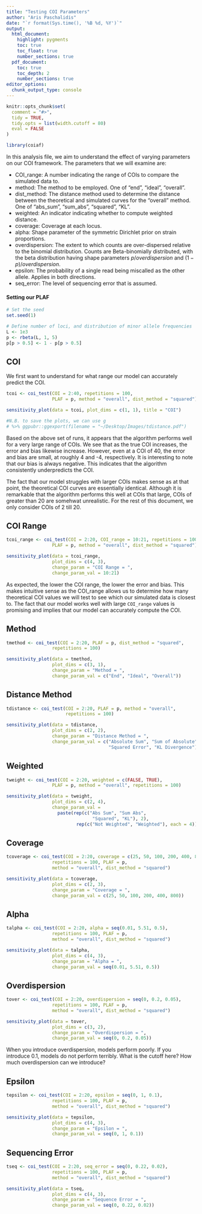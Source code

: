 ```yaml
---
title: "Testing COI Parameters"
author: "Aris Paschalidis"
date: "`r format(Sys.time(), '%B %d, %Y')`"
output:
  html_document:
    highlight: pygments
    toc: true
    toc_float: true
    number_sections: true
  pdf_document:
    toc: true
    toc_depth: 2
    number_sections: true
editor_options:
  chunk_output_type: console
---
```


```r
knitr::opts_chunk$set(
  comment = "#>",
  tidy = TRUE,
  tidy.opts = list(width.cutoff = 80)
  eval = FALSE
)

library(coiaf)
```

In this analysis file, we aim to understand the effect of varying parameters on
our COI framework. The parameters that we will examine are:

* COI_range: A number indicating the range of COIs to compare the simulated 
data to.
* method: The method to be employed. One of "end", "ideal", "overall".
* dist_method: The distance method used to determine the distance between the 
theoretical and simulated curves for the "overall" method. One of "abs_sum", 
"sum_abs", "squared", "KL".
* weighted: An indicator indicating whether to compute weighted distance.
* coverage: Coverage at each locus.
* alpha: Shape parameter of the symmetric Dirichlet prior on strain proportions.
* overdispersion: The extent to which counts are over-dispersed relative to the 
binomial distribution. Counts are Beta-binomially distributed, with the beta 
distribution having shape parameters $p/overdispersion$ and 
$(1-p)/overdispersion$.
* epsilon: The probability of a single read being miscalled as the other allele.
Applies in both directions.
* seq_error: The level of sequencing error that is assumed.

#### Setting our PLAF
```r
# Set the seed
set.seed(1)

# Define number of loci, and distribution of minor allele frequencies
L <- 1e3
p <- rbeta(L, 1, 5)
p[p > 0.5] <- 1 - p[p > 0.5]
```

## COI
We first want to understand for what range our model can accurately predict
the COI.

```r
tcoi <- coi_test(COI = 2:40, repetitions = 100,
                 PLAF = p, method = "overall", dist_method = "squared")

sensitivity_plot(data = tcoi, plot_dims = c(1, 1), title = "COI")

#N.B. to save the plots, we can use g
# %>% ggpubr::ggexport(filename = "~/Desktop/Images/tdistance.pdf")
```

Based on the above set of runs, it appears that the algorithm performs well for
a very large range of COIs. We see that as the true COI increases, the error
and bias likewise increase. However, even at a COI of 40, the error and bias are
small, at roughly 4 and -4, respectively. It is interesting to note that our
bias is always negative. This indicates that the algorithm consistently 
underpredicts the COI.

The fact that our model struggles with larger COIs makes sense as at that point,
the theoretical COI curves are essentially identical. Although it is remarkable
that the algorithm performs this well at COIs that large, COIs of greater than 
20 are somehwat unrealistic. For the rest of this document, we only consider 
COIs of 2 till 20.

## COI Range
```r
tcoi_range <- coi_test(COI = 2:20, COI_range = 10:21, repetitions = 100,
                 PLAF = p, method = "overall", dist_method = "squared")

sensitivity_plot(data = tcoi_range, 
                 plot_dims = c(4, 3), 
                 change_param = "COI Range = ",
                 change_param_val = 10:21)
```

As expected, the lower the COI range, the lower the error and bias. This makes
intuitive sense as the COI_range allows us to determine how many theoretical
COI values we will test to see which our simulated data is closest to. The fact
that our model works well with large `COI_range` values is promising and implies
that our model can accurately compute the COI.

## Method
```r
tmethod <- coi_test(COI = 2:20, PLAF = p, dist_method = "squared", 
                 repetitions = 100)

sensitivity_plot(data = tmethod,
                 plot_dims = c(3, 1),
                 change_param = "Method = ",
                 change_param_val = c("End", "Ideal", "Overall"))
```


## Distance Method
```r
tdistance <- coi_test(COI = 2:20, PLAF = p, method = "overall", 
                      repetitions = 100)

sensitivity_plot(data = tdistance,
                 plot_dims = c(2, 2),
                 change_param = "Distance Method = ",
                 change_param_val = c("Absolute Sum", "Sum of Absolute",
                                      "Squared Error", "KL Divergence"))
```

## Weighted
```r
tweight <- coi_test(COI = 2:20, weighted = c(FALSE, TRUE),
                 PLAF = p, method = "overall", repetitions = 100)

sensitivity_plot(data = tweight,
                 plot_dims = c(2, 4),
                 change_param_val = 
                   paste(rep(c("Abs Sum", "Sum Abs", 
                                "Squared", "KL"), 2),
                          rep(c("Not Weighted", "Weighted"), each = 4)))
```

## Coverage
```r
tcoverage <- coi_test(COI = 2:20, coverage = c(25, 50, 100, 200, 400, 800), 
                 repetitions = 100, PLAF = p,
                 method = "overall", dist_method = "squared")

sensitivity_plot(data = tcoverage,
                 plot_dims = c(2, 3),
                 change_param = "Coverage = ",
                 change_param_val = c(25, 50, 100, 200, 400, 800))
```

## Alpha
```r
talpha <- coi_test(COI = 2:20, alpha = seq(0.01, 5.51, 0.5), 
                 repetitions = 100, PLAF = p, 
                 method = "overall", dist_method = "squared")

sensitivity_plot(data = talpha,
                 plot_dims = c(4, 3),
                 change_param = "Alpha = ",
                 change_param_val = seq(0.01, 5.51, 0.5))
```

## Overdispersion
```r
tover <- coi_test(COI = 2:20, overdispersion = seq(0, 0.2, 0.05), 
                 repetitions = 100, PLAF = p, 
                 method = "overall", dist_method = "squared")

sensitivity_plot(data = tover,
                 plot_dims = c(3, 2),
                 change_param = "Overdispersion = ",
                 change_param_val = seq(0, 0.2, 0.05))
```

When you introduce overdispersion, models perform poorly. If you introduce 0.1, 
models do not perform terribly. What is the cutoff here? How much overdispersion
can we introduce?

## Epsilon
```r
tepsilon <- coi_test(COI = 2:20, epsilon = seq(0, 1, 0.1), 
                 repetitions = 100, PLAF = p, 
                 method = "overall", dist_method = "squared")

sensitivity_plot(data = tepsilon,
                 plot_dims = c(4, 3),
                 change_param = "Epsilon = ",
                 change_param_val = seq(0, 1, 0.1))
```

## Sequencing Error
```r
tseq <- coi_test(COI = 2:20, seq_error = seq(0, 0.22, 0.02), 
                 repetitions = 100, PLAF = p, 
                 method = "overall", dist_method = "squared")

sensitivity_plot(data = tseq,
                 plot_dims = c(4, 3),
                 change_param = "Sequence Error = ",
                 change_param_val = seq(0, 0.22, 0.02))
```
